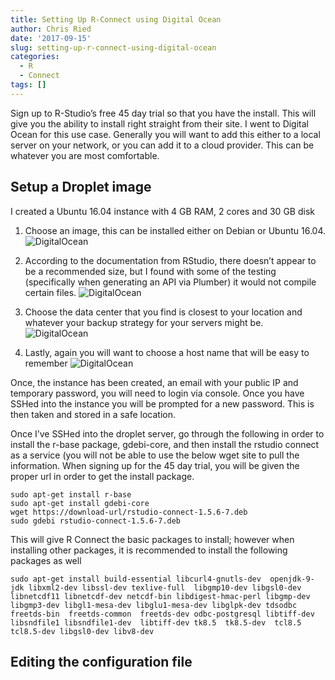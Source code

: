```yaml
---
title: Setting Up R-Connect using Digital Ocean
author: Chris Ried
date: '2017-09-15'
slug: setting-up-r-connect-using-digital-ocean
categories:
  - R
  - Connect
tags: []
---
```


Sign up to R-Studio’s free 45 day trial so that you have the install. This will give you the ability to install right straight from their site. 
I went to Digital Ocean for this use case. Generally you will want to add this either to a local server on your network, or you can add it to a cloud provider. 
This can be whatever you are most comfortable.  


## Setup a Droplet image

I created a Ubuntu 16.04 instance with 4 GB RAM, 2 cores  and 30 GB disk 

1. Choose an image, this can be installed either on Debian or Ubuntu 16.04.
![DigitalOcean](/static/img/SetUpR1.png)

2. According to the documentation from RStudio, there doesn’t appear to be a recommended size, but I found with some of the testing (specifically when generating an API via Plumber) it would not compile certain files. 
![DigitalOcean](../../static/img/SetUpR2.png)

3. Choose the data center that you find is closest to your location and whatever your backup strategy for your servers might be. 
![DigitalOcean](../../static/img/SetUpR3.png)
4. Lastly, again you will want to choose a host name that will be easy to remember 
![DigitalOcean](../../static/img/SetUpR4.png)

Once, the instance has been created, an email with your public IP and temporary password,  you will need to login via console. Once you have SSHed into the instance you will be prompted for a new password. This is then taken and stored in a safe location.

Once I’ve SSHed into the droplet server, go through the following in order to install the r-base package, gdebi-core, and then install the rstudio connect as a service (you will not be able to use the below wget site to pull the information. When signing up for the 45 day trial, you will be given the proper url in order to get the install package.  

```
sudo apt-get install r-base
sudo apt-get install gdebi-core
wget https://download-url/rstudio-connect-1.5.6-7.deb
sudo gdebi rstudio-connect-1.5.6-7.deb
```

This will give R Connect the basic packages to install; however when installing other packages, it is recommended to install the following packages as well

```
sudo apt-get install build-essential libcurl4-gnutls-dev  openjdk-9-jdk libxml2-dev libssl-dev texlive-full  libgmp10-dev libgsl0-dev libnetcdf11 libnetcdf-dev netcdf-bin libdigest-hmac-perl libgmp-dev libgmp3-dev libgl1-mesa-dev libglu1-mesa-dev libglpk-dev tdsodbc  freetds-bin  freetds-common  freetds-dev odbc-postgresql libtiff-dev libsndfile1 libsndfile1-dev  libtiff-dev tk8.5  tk8.5-dev  tcl8.5  tcl8.5-dev libgsl0-dev libv8-dev

```

## Editing the configuration file 


